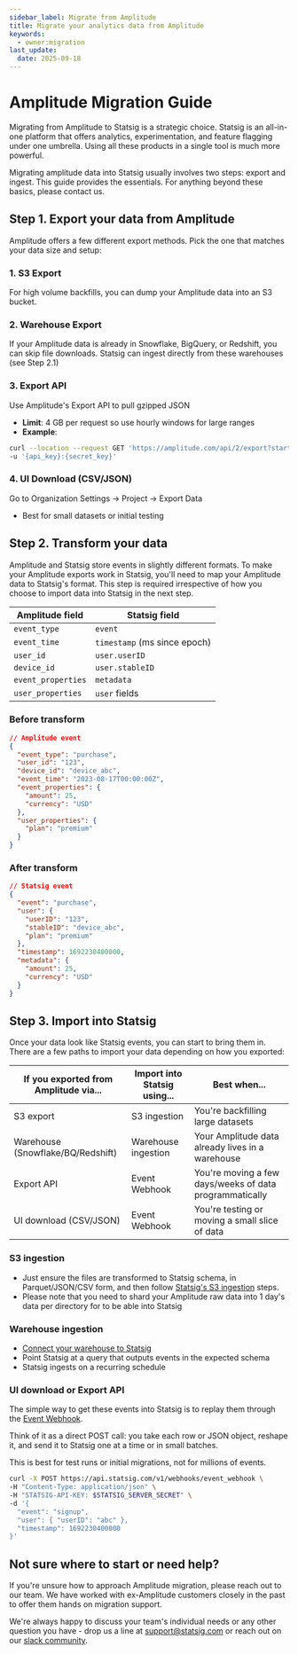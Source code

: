 ```yaml
---
sidebar_label: Migrate from Amplitude
title: Migrate your analytics data from Amplitude
keywords:
  - owner:migration
last_update:
  date: 2025-09-18
---
```


# Amplitude Migration Guide

Migrating from Amplitude to Statsig is a strategic choice. Statsig is an all-in-one platform that offers analytics, experimentation, and feature flagging under one umbrella. Using all these products in a single tool is much more powerful.

Migrating amplitude data into Statsig usually involves two steps: export and ingest. This guide provides the essentials. For anything beyond these basics, please contact us.

## Step 1. Export your data from Amplitude

Amplitude offers a few different export methods. Pick the one that matches your data size and setup:

### 1. S3 Export

For high volume backfills, you can dump your Amplitude data into an S3 bucket.

### 2. Warehouse Export

If your Amplitude data is already in Snowflake, BigQuery, or Redshift, you can skip file downloads. Statsig can ingest directly from these warehouses (see Step 2.1)

### 3. Export API

Use Amplitude's Export API to pull gzipped JSON
- **Limit**: 4 GB per request so use hourly windows for large ranges
- **Example**:

```bash
curl --location --request GET 'https://amplitude.com/api/2/export?start=<starttime>&end=<endtime>' \
-u '{api_key}:{secret_key}'
```

### 4. UI Download (CSV/JSON)

Go to Organization Settings → Project → Export Data
- Best for small datasets or initial testing

## Step 2. Transform your data

Amplitude and Statsig store events in slightly different formats. To make your Amplitude exports work in Statsig, you'll need to map your Amplitude data to Statsig's format. This step is required irrespective of how you choose to import data into Statsig in the next step.

| Amplitude field | Statsig field |
|-----------------|---------------|
| `event_type` | `event` |
| `event_time` | `timestamp` (ms since epoch) |
| `user_id` | `user.userID` |
| `device_id` | `user.stableID` |
| `event_properties` | `metadata` |
| `user_properties` | `user` fields |

### Before transform

```json
// Amplitude event
{
  "event_type": "purchase",
  "user_id": "123",
  "device_id": "device_abc",
  "event_time": "2023-08-17T00:00:00Z",
  "event_properties": {
    "amount": 25,
    "currency": "USD"
  },
  "user_properties": {
    "plan": "premium"
  }
}
```

### After transform

```json
// Statsig event
{
  "event": "purchase",
  "user": {
    "userID": "123",
    "stableID": "device_abc",
    "plan": "premium"
  },
  "timestamp": 1692230400000,
  "metadata": {
    "amount": 25,
    "currency": "USD"
  }
}
```

## Step 3. Import into Statsig

Once your data look like Statsig events, you can start to bring them in. There are a few paths to import your data depending on how you exported:

| If you exported from Amplitude via... | Import into Statsig using... | Best when... |
|---------------------------------------|------------------------------|--------------|
| S3 export | S3 ingestion | You're backfilling large datasets |
| Warehouse (Snowflake/BQ/Redshift) | Warehouse ingestion | Your Amplitude data already lives in a warehouse |
| Export API | Event Webhook | You're moving a few days/weeks of data programmatically |
| UI download (CSV/JSON) | Event Webhook | You're testing or moving a small slice of data |

### S3 ingestion

- Just ensure the files are transformed to Statsig schema, in Parquet/JSON/CSV form, and then follow [Statsig's S3 ingestion](https://docs.statsig.com/data-warehouse-ingestion/s3) steps.
- Please note that you need to shard your Amplitude raw data into 1 day's data per directory for to be able into Statsig

### Warehouse ingestion

- [Connect your warehouse to Statsig](https://docs.statsig.com/data-warehouse-ingestion/overview)
- Point Statsig at a query that outputs events in the expected schema
- Statsig ingests on a recurring schedule

### UI download or Export API

The simple way to get these events into Statsig is to replay them through the [Event Webhook](https://docs.statsig.com/http-api#post-event-webhook).

Think of it as a direct POST call: you take each row or JSON object, reshape it, and send it to Statsig one at a time or in small batches.

This is best for test runs or initial migrations, not for millions of events.

```bash
curl -X POST https://api.statsig.com/v1/webhooks/event_webhook \
-H "Content-Type: application/json" \
-H "STATSIG-API-KEY: $STATSIG_SERVER_SECRET" \
-d '{
  "event": "signup",
  "user": { "userID": "abc" },
  "timestamp": 1692230400000
}'
```

## Not sure where to start or need help?

If you're unsure how to approach Amplitude migration, please reach out to our team. We have worked with ex-Amplitude customers closely in the past to offer them hands on migration support.

We're always happy to discuss your team's individual needs or any other question you have - drop us a line at [support@statsig.com](mailto:support@statsig.com) or reach out on our [slack community](https://statsig.com/slack).